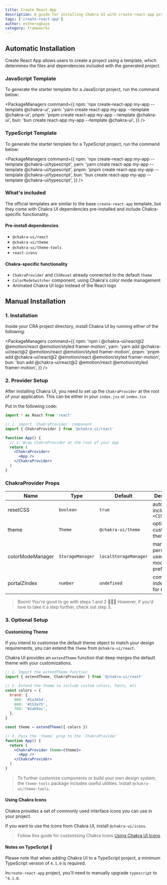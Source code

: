 ```yaml
---
title: Create React App
description: A guide for installing Chakra UI with create-react-app projects
tags: ['create-react-app']
author: estheragbaje
category: frameworks
---
```


## Automatic Installation

Create React App allows users to create a project using a template, which
determines the files and dependencies included with the generated project.

### JavaScript Template

To generate the starter template for a JavaScript project, run the command
below:

<PackageManagers
  command={{
    npm: 'npx create-react-app my-app --template @chakra-ui',
    yarn: 'yarn create react-app my-app --template @chakra-ui',
    pnpm: 'pnpm create react-app my-app --template @chakra-ui',
    bun: 'bun create react-app my-app --template @chakra-ui',
  }}
/>

### TypeScript Template

To generate the starter template for a TypeScript project, run the command
below:

<PackageManagers
  command={{
    npm: 'npx create-react-app my-app --template @chakra-ui/typescript',
    yarn: 'yarn create react-app my-app --template @chakra-ui/typescript',
    pnpm: 'pnpm create react-app my-app --template @chakra-ui/typescript',
    bun: 'bun create react-app my-app --template @chakra-ui/typescript',
  }}
/>

### What's included

The official templates are similar to the base `create-react-app` template, but
they come with Chakra UI dependencies pre-installed and include Chakra-specific
functionality.

#### Pre-install dependencies

- `@chakra-ui/react`
- `@chakra-ui/theme`
- `@chakra-ui/theme-tools`
- `react-icons`

#### Chakra-specific functionality

- `ChakraProvider` and `CSSReset` already connected to the default `theme`
- `ColorModeSwitcher` component, using Chakra's color mode management
- Animated Chakra UI logo instead of the React logo

## Manual Installation

### 1. Installation

Inside your CRA project directory, install Chakra UI by running either of the
following:

<PackageManagers
  command={{
    npm: 'npm i @chakra-ui/react@2 @emotion/react @emotion/styled framer-motion',
    yarn: 'yarn add @chakra-ui/react@2 @emotion/react @emotion/styled framer-motion',
    pnpm: 'pnpm add @chakra-ui/react@2 @emotion/react @emotion/styled framer-motion',
    bun: 'bun add @chakra-ui/react@2 @emotion/react @emotion/styled framer-motion',
  }}
/>

### 2. Provider Setup

After installing Chakra UI, you need to set up the `ChakraProvider` at the root
of your application. This can be either in your `index.jsx` or `index.tsx`

Put in the following code:

```jsx live=false
import * as React from 'react'

// 1. import `ChakraProvider` component
import { ChakraProvider } from '@chakra-ui/react'

function App() {
  // 2. Wrap ChakraProvider at the root of your app
  return (
    <ChakraProvider>
      <App />
    </ChakraProvider>
  )
}
```

### ChakraProvider Props

| Name             | Type             | Default               | Description                                         |
| ---------------- | ---------------- | --------------------- | --------------------------------------------------- |
| resetCSS         | `boolean`        | `true`                | automatically includes `<CSSReset />`               |
| theme            | `Theme`          | `@chakra-ui/theme`    | optional custom theme                               |
| colorModeManager | `StorageManager` | `localStorageManager` | manager to persist a users color mode preference in |
| portalZIndex     | `number`         | `undefined`           | common z-index to use for `Portal`                  |

> Boom! You're good to go with steps 1 and 2 🚀🚀🚀 However, if you'd love to
> take it a step further, check out step 3.

### 3. Optional Setup

#### Customizing Theme

If you intend to customise the default theme object to match your design
requirements, you can extend the `theme` from `@chakra-ui/react`.

Chakra UI provides an `extendTheme` function that deep merges the default theme
with your customizations.

```jsx live=false
// 1. Import the extendTheme function
import { extendTheme, ChakraProvider } from '@chakra-ui/react'

// 2. Extend the theme to include custom colors, fonts, etc
const colors = {
  brand: {
    900: '#1a365d',
    800: '#153e75',
    700: '#2a69ac',
  },
}

const theme = extendTheme({ colors })

// 3. Pass the `theme` prop to the `ChakraProvider`
function App() {
  return (
    <ChakraProvider theme={theme}>
      <App />
    </ChakraProvider>
  )
}
```

> To further customize components or build your own design system, the
> `theme-tools` package includes useful utilities. Install
> `@chakra-ui/theme-tools`.

#### Using Chakra Icons

Chakra provides a set of commonly used interface icons you can use in your
project.

If you want to use the icons from Chakra UI, install `@chakra-ui/icons`.

> Follow this guide for customising Chakra Icons
> [Using Chakra UI Icons](/docs/components/media-and-icons/icon).

#### Notes on TypeScript 🚨

Please note that when adding Chakra UI to a TypeScript project, a minimum
TypeScript version of `4.1.0` is required.

In`create-react-app` project, you'll need to manually upgrade `typescript` to
`^4.1.0`.
